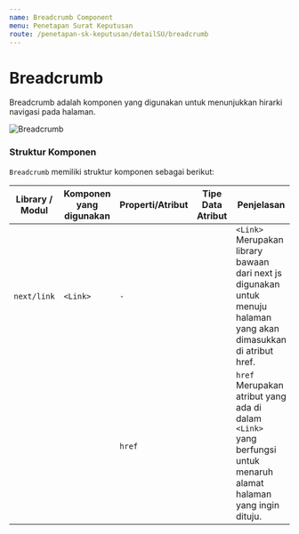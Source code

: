 ```yaml
---
name: Breadcrumb Component
menu: Penetapan Surat Keputusan
route: /penetapan-sk-keputusan/detailSU/breadcrumb
---
```


# Breadcrumb

Breadcrumb adalah komponen
yang digunakan untuk menunjukkan hirarki
navigasi pada halaman.

![Breadcrumb](../../../src/img/detailSu/Breadcrumb-detailSU.png)

### Struktur Komponen

`Breadcrumb` memiliki struktur komponen sebagai berikut:

| Library / Modul | Komponen yang digunakan | Properti/Atribut | Tipe Data <br/> Atribut | Penjelasan                                                                                                                |
| --------------- | ----------------------- | ---------------- | ----------------------- | ------------------------------------------------------------------------------------------------------------------------- |
| `next/link`     | `<Link>`                | `-`              |                         | `<Link>` Merupakan library bawaan dari next js <br/> digunakan untuk menuju halaman yang akan dimasukkan di atribut href. |
|                 |                         | `href`           |                         | `href` Merupakan atribut yang ada di dalam `<Link>` <br/> yang berfungsi untuk menaruh alamat halaman yang ingin dituju.  |
